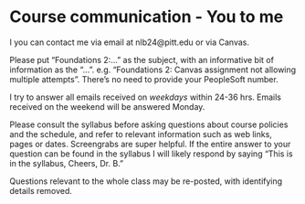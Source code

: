 # Course communication - You to me {#communication-u2me}

I you can contact me via email at nlb24@pitt.edu or via Canvas.

Please put "Foundations 2:..." as the subject, with an informative bit of information as the "...". e.g. "Foundations 2: Canvas assignment not allowing multiple attempts". There's no need to provide your PeopleSoft number.

I try to answer all emails received on _weekdays_ within 24-36 hrs.  Emails received on the weekend will be answered Monday. 

Please consult the syllabus before asking questions about course policies and the schedule, and refer to relevant information such as web links, pages or dates. Screengrabs are super helpful. If the entire answer to your question can be found in the syllabus I will likely respond by saying "This is in the syllabus, Cheers, Dr. B."

Questions relevant to the whole class may be re-posted, with identifying details removed.